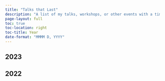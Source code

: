 ```yaml
---
title: "Talks that Last"
description: "A list of my talks, workshops, or other events with a time, date, and place"
page-layout: full
toc: true
toc-location: right
toc-title: Year
date-format: "MMMM D, YYYY"
---
```




## 2023

:::{#talks_2023}
:::

## 2022

:::{#talks_2022}
:::